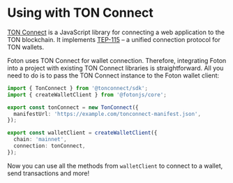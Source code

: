 # Using with TON Connect

[TON Connect](https://github.com/ton-connect) is a JavaScript library for connecting a web application to the TON blockchain. It implements [TEP-115](https://github.com/ton-blockchain/TEPs/blob/master/text/0115-ton-connect.md) – a unified connection protocol for TON wallets.

Foton uses TON Connect for wallet connection. Therefore, integrating Foton into a project with existing TON Connect libraries is straightforward. All you need to do is to pass the TON Connect instance to the Foton wallet client:

```ts
import { TonConnect } from '@tonconnect/sdk';
import { createWalletClient } from '@fotonjs/core';

export const tonConnect = new TonConnect({
  manifestUrl: 'https://example.com/tonconnect-manifest.json',
});

export const walletClient = createWalletClient({
  chain: 'mainnet',
  connection: tonConnect,
});
```

Now you can use all the methods from `walletClient` to connect to a wallet, send transactions and more!
